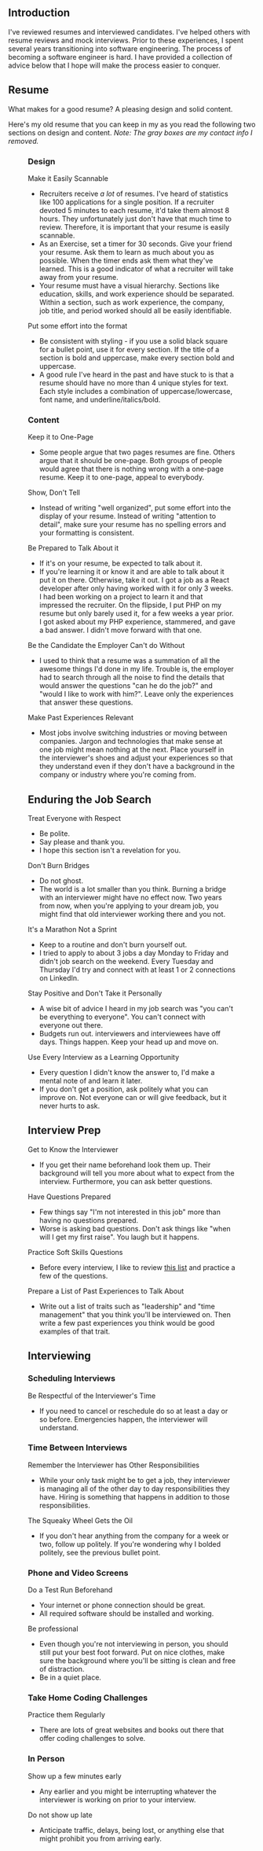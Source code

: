 
## Introduction

I've reviewed resumes and interviewed candidates. I've helped others with resume reviews and mock interviews. Prior to these experiences, I spent several years transitioning into software engineering. The process of becoming a software engineer is hard. I have provided a collection of advice below that I hope will make the process easier to conquer. 

## Resume

What makes for a good resume? A pleasing design and solid content.

Here's my old resume that you can keep in my as you read the following two sections on design and content. *Note: The gray boxes are my contact info I removed.*

<Figure src="/post-resources/a-collection-of-tips-to-become-a-software-engineer/resume.png" caption="My old resume" />

### Design

Make it Easily Scannable 
- Recruiters receive *a lot* of resumes. I've heard of statistics like 100 applications for a single position. If a recruiter devoted 5 minutes to each resume, it'd take them almost 8 hours. They unfortunately just don't have that much time to review. Therefore, it is important that your resume is easily scannable.
- As an Exercise, set a timer for 30 seconds. Give your friend your resume. Ask them to learn as much about you as possible. When the timer ends ask them what they've learned. This is a good indicator of what a recruiter will take away from your resume.
- Your resume must have a visual hierarchy. Sections like education, skills, and work experience should be separated. Within a section, such as work experience, the company, job title, and period worked should all be easily identifiable.

Put some effort into the format 
- Be consistent with styling - if you use a solid black square for a bullet point, use it for every section. If the title of a section is bold and uppercase, make every section bold and uppercase.
- A good rule I've heard in the past and have stuck to is that a resume should have no more than 4 unique styles for text. Each style includes a combination of uppercase/lowercase, font name, and underline/italics/bold. 

### Content

Keep it to One-Page 
- Some people argue that two pages resumes are fine. Others argue that it should be one-page. Both groups of people would agree that there is nothing wrong with a one-page resume. Keep it to one-page, appeal to everybody. 

Show, Don't Tell
- Instead of writing "well organized", put some effort into the display of your resume. Instead of writing "attention to detail", make sure your resume has no spelling errors and your formatting is consistent.

Be Prepared to Talk About it 
- If it's on your resume, be expected to talk about it.
- If you're learning it or know it and are able to talk about it put it on there. Otherwise, take it out. I got a job as a React developer after only having worked with it for only 3 weeks. I had been working on a project to learn it and that impressed the recruiter. On the flipside, I put PHP on my resume but only barely used it, for a few weeks a year prior. I got asked about my PHP experience, stammered, and gave a bad answer. I didn't move forward with that one.

Be the Candidate the Employer Can't do Without
- I used to think that a resume was a summation of all the awesome things I'd done in my life. Trouble is, the employer had to search through all the noise to find the details that would answer the questions "can he do the job?" and "would I like to work with him?". Leave only the experiences that answer these questions.

Make Past Experiences Relevant
- Most jobs involve switching industries or moving between companies. Jargon and technologies that make sense at one job might mean nothing at the next. Place yourself in the interviewer's shoes and adjust your experiences so that they understand even if they don't have a background in the company or industry where you're coming from.

## Enduring the Job Search

Treat Everyone with Respect
- Be polite.
- Say please and thank you. 
- I hope this section isn't a revelation for you.

Don't Burn Bridges
- Do not ghost.
- The world is a lot smaller than you think. Burning a bridge with an interviewer might have no effect now. Two years from now, when you're applying to your dream job, you might find that old interviewer working there and you not.

It's a Marathon Not a Sprint
- Keep to a routine and don't burn yourself out. 
- I tried to apply to about 3 jobs a day Monday to Friday and didn't job search on the weekend. Every Tuesday and Thursday I'd try and connect with at least 1 or 2 connections on LinkedIn. 

Stay Positive and Don't Take it Personally
- A wise bit of advice I heard in my job search was "you can't be everything to everyone". You can't connect with everyone out there.
- Budgets run out. interviewers and interviewees have off days. Things happen. Keep your head up and move on.

Use Every Interview as a Learning Opportunity
- Every question I didn't know the answer to, I'd make a mental note of and learn it later. 
- If you don't get a position, ask politely what you can improve on. Not everyone can or will give feedback, but it never hurts to ask. 

## Interview Prep

Get to Know the Interviewer
- If you get their name beforehand look them up. Their background will tell you more about what to expect from the interview. Furthermore, you can ask better questions.

Have Questions Prepared
- Few things say "I'm not interested in this job" more than having no questions prepared. 
- Worse is asking bad questions. Don't ask things like "when will I get my first raise". You laugh but it happens.

Practice Soft Skills Questions
- Before every interview, I like to review [this list](https://www.themuse.com/advice/how-to-answer-the-31-most-common-interview-questions) and practice a few of the questions.

Prepare a List of Past Experiences to Talk About
- Write out a list of traits such as "leadership" and "time management" that you think you'll be interviewed on. Then write a few past experiences you think would be good examples of that trait.

## Interviewing

### Scheduling Interviews

Be Respectful of the Interviewer's Time
- If you need to cancel or reschedule do so at least a day or so before. Emergencies happen, the interviewer will understand.

### Time Between Interviews

Remember the Interviewer has Other Responsibilities
- While your only task might be to get a job, they interviewer is managing all of the other day to day responsibilities they have. Hiring is something that happens in addition to those responsibilities.

The Squeaky Wheel Gets the Oil
- If you don't hear anything from the company for a week or two, follow up politely. If you're wondering why I bolded politely, see the previous bullet point.


### Phone and Video Screens

Do a Test Run Beforehand
- Your internet or phone connection should be great.
- All required software should be installed and working.

Be professional
- Even though you're not interviewing in person, you should still put your best foot forward. Put on nice clothes, make sure the background where you'll be sitting is clean and free of distraction.
- Be in a quiet place.
 
### Take Home Coding Challenges

Practice them Regularly
- There are lots of great websites and books out there that offer coding challenges to solve.

### In Person

Show up a few minutes early
- Any earlier and you might be interrupting whatever the interviewer is working on prior to your interview.

Do not show up late
- Anticipate traffic, delays, being lost, or anything else that might prohibit you from arriving early.
